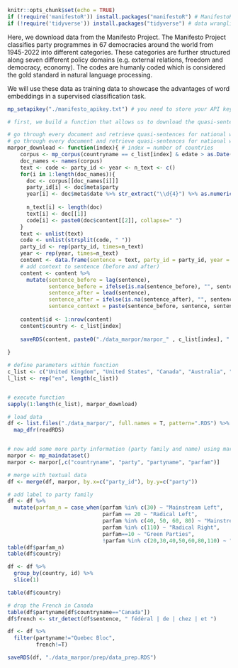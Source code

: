 ```r
knitr::opts_chunk$set(echo = TRUE)
if (!require('manifestoR')) install.packages("manifestoR") # ManifestoR
if (!require('tidyverse')) install.packages("tidyverse") # data wrangling
```

Here, we download data from the Manifesto Project. The Manifesto Project classifies party programmes in 67 democracies around the world from 1945-2022 into different categories. These categories are further structured along seven different policy domains (e.g. external relations, freedom and democracy, economy). The codes are humanly coded which is considered the gold standard in natural language processing. 

We will use these data as training data to showcase the advantages of word embeddings in a supervised classification task. 

```r
mp_setapikey("./manifesto_apikey.txt") # you need to store your API key (which you can get for free upon registration at https://manifesto-project.wzb.eu/) in a separate file to use manifestoR, the R package of the manifesto project

# first, we build a function that allows us to download the quasi-sentences of different issue domains 

# go through every document and retrieve quasi-sentences for national way of life as well as multiculturalism both negative and positive
# go through every document and retrieve quasi-sentences for national way of life as well as multiculturalism both negative and positive
marpor_download <- function(index){ # index = number of countries
    corpus <- mp_corpus(countryname == c_list[index] & edate > as.Date("1945-01-01"))   # access the manifesto corpus for country X
    doc_names <- names(corpus)                                                          # retrieve all the names of manifestos in country X
    text <- code <- party_id <- year <- n_text <- c()                         # create empty vectors to store sentences and meta information
    for(i in 1:length(doc_names)){                                                      # loop through documents (manifestos)
      doc <- corpus[[doc_names[i]]]
      party_id[i] <- doc$meta$party
      year[i] <- doc$meta$date %>% str_extract("\\d{4}") %>% as.numeric()
    
      n_text[i] <- length(doc)
      text[i] <- doc[[1]]
      code[i] <- paste0(doc$content[[2]], collapse=" ")
    }
    text <- unlist(text)
    code <- unlist(strsplit(code, " "))
    party_id <- rep(party_id, times=n_text)                                                                  # multiply party id by number of sentences by that party 
    year <- rep(year, times=n_text) 
    content <- data.frame(sentence = text, party_id = party_id, year = year, issue = code)                                 # create data frame for issue1
    # add context to sentence (before and after)
    content <- content %>%
      mutate(sentence_before = lag(sentence),
             sentence_before = ifelse(is.na(sentence_before), "", sentence_before),
             sentence_after = lead(sentence),
             sentence_after = ifelse(is.na(sentence_after), "", sentence_after),
             sentence_context = paste(sentence_before, sentence, sentence_after, sep=" "))
    
    content$id <- 1:nrow(content)
    content$country <- c_list[index]
    
    saveRDS(content, paste0("./data_marpor/marpor_" , c_list[index], ".RDS"))  # write results into .RDS file
  
}

# define parameters within function
c_list <- c("United Kingdom", "United States", "Canada", "Australia", "New Zealand", "Ireland", "South Africa")   # countries
l_list <- rep("en", length(c_list))                                                                               # language


# execute function
sapply(1:length(c_list), marpor_download)

# load data
df <- list.files("./data_marpor/", full.names = T, pattern=".RDS") %>%              # load all country-specific data frames and bind into one 
  map_dfr(readRDS)


# now add some more party information (party family and name) using marpor meta information 
marpor <- mp_maindataset()
marpor <- marpor[,c("countryname", "party", "partyname", "parfam")]

# merge with textual data
df <- merge(df, marpor, by.x=c("party_id"), by.y=c("party"))

# add label to party family
df <- df %>%
  mutate(parfam_n = case_when(parfam %in% c(30) ~ "Mainstream Left",
                              parfam == 20 ~ "Radical Left",
                              parfam %in% c(40, 50, 60, 80) ~ "Mainstream Right", 
                              parfam %in% c(110) ~ "Radical Right",
                              parfam==10 ~ "Green Parties",
                              !parfam %in% c(20,30,40,50,60,80,110) ~ "Others"))
table(df$parfam_n)
table(df$country)

df <- df %>%
  group_by(country, id) %>%
  slice(1)

table(df$country)

# drop the French in Canada
table(df$partyname[df$countryname=="Canada"])
df$french <- str_detect(df$sentence, " fédéral | de | chez | et ")

df <- df %>%
  filter(partyname!="Quebec Bloc", 
         french!=T)

saveRDS(df, "./data_marpor/prep/data_prep.RDS")
```